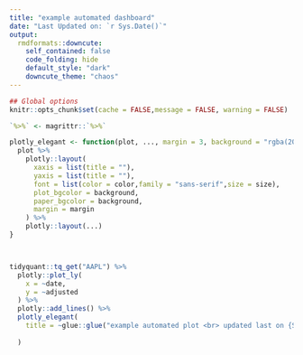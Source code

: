 ```yaml
---
title: "example automated dashboard"
date: "Last Updated on: `r Sys.Date()`"
output:
  rmdformats::downcute:
    self_contained: false
    code_folding: hide
    default_style: "dark"
    downcute_theme: "chaos"
---
```



```r
## Global options
knitr::opts_chunk$set(cache = FALSE,message = FALSE, warning = FALSE)
```

```r

`%>%` <- magrittr::`%>%`

plotly_elegant <- function(plot, ..., margin = 3, background = "rgba(20,20,21,1)", color = "#ffffff",size = 16) {
  plot %>%
    plotly::layout(
      xaxis = list(title = ""),
      yaxis = list(title = ""),
      font = list(color = color,family = "sans-serif",size = size),
      plot_bgcolor = background,
      paper_bgcolor = background,
      margin = margin
    ) %>%
    plotly::layout(...)
}



tidyquant::tq_get("AAPL") %>% 
  plotly::plot_ly(
    x = ~date,
    y = ~adjusted
  ) %>% 
  plotly::add_lines() %>% 
  plotly_elegant(
    title = ~glue::glue("example automated plot <br> updated last on {Sys.Date()}")
    
  )


```

